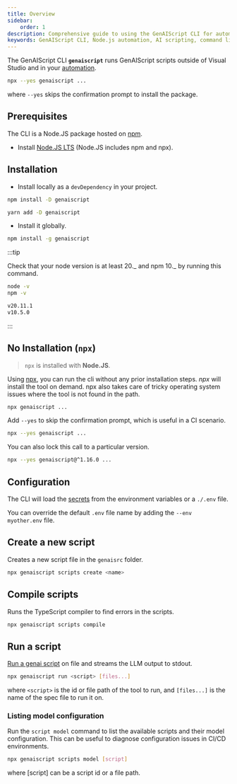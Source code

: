 ```yaml
---
title: Overview
sidebar:
    order: 1
description: Comprehensive guide to using the GenAIScript CLI for automating tasks with AI scripts in Node.js environments.
keywords: GenAIScript CLI, Node.js automation, AI scripting, command line interface, JavaScript automation
---
```



The GenAIScript CLI **`genaiscript`** runs GenAIScript scripts
outside of Visual Studio and in your [automation](/genaiscript/getting-starting/automating-scripts).

```sh
npx --yes genaiscript ...
```

where `--yes` skips the confirmation prompt to install the package.

## Prerequisites

The CLI is a Node.JS package hosted on [npm](https://www.npmjs.com/package/genaiscript).

- Install [Node.JS LTS](https://docs.npmjs.com/downloading-and-installing-node-js-and-npm) (Node.JS includes npm and npx).

## Installation

- Install locally as a `devDependency` in your project.

<Tabs>
  <TabItem label="npm" icon="seti:npm">

```sh
npm install -D genaiscript
```

  </TabItem>
  <TabItem label="yarn" >

```sh
yarn add -D genaiscript
```

  </TabItem>
</Tabs>

- Install it globally.

```sh "-g"
npm install -g genaiscript
```

:::tip

Check that your node version is at least 20._ and npm 10._ by running this command.

```sh
node -v
npm -v
```

```bash
v20.11.1
v10.5.0
```

:::

## No Installation (`npx`)

> `npx` is installed with **Node.JS**.

Using [npx](https://docs.npmjs.com/cli/v10/commands/npx),
you can run the cli without any prior installation steps.
_npx_ will install the tool on demand. npx also takes care of tricky operating
system issues where the tool is not found in the path.

```sh
npx genaiscript ...
```

Add `--yes` to skip the confirmation prompt, which is useful in a CI scenario.

```sh "--yes"
npx --yes genaiscript ...
```

You can also lock this call to a particular version.

```sh "@^1.16.0"
npx --yes genaiscript@^1.16.0 ...
```

## Configuration

The CLI will load the [secrets](/genaiscript/getting-started/configuration) from the environment variables or a `./.env` file.

You can override the default `.env` file name by adding the `--env myother.env` file.


## Create a new script

Creates a new script file in the `genaisrc` folder.

```sh
npx genaiscript scripts create <name>
```

## Compile scripts

Runs the TypeScript compiler to find errors in the scripts.

```sh
npx genaiscript scripts compile
```

## Run a script

[Run a genai script](/genaiscript/reference/cli/run) on file and streams the LLM output to stdout.

```sh
npx genaiscript run <script> [files...]
```

where `<script>` is the id or file path of the tool to run, and `[files...]` is the name of the spec file to run it on.

### Listing model configuration

Run the `script model` command to list the available scripts and their model configuration. This can be useful to diagnose configuration issues in CI/CD environments.

```sh
npx genaiscript scripts model [script]
```

where [script] can be a script id or a file path.

